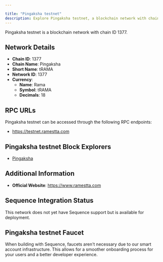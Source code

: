 ```yaml
---

title: "Pingaksha testnet"
description: Explore Pingaksha testnet, a blockchain network with chain ID 1377. Learn about its native currency, Rama, and how to interact with the network.
---
```




Pingaksha testnet is a blockchain network with chain ID 1377.

## Network Details

- **Chain ID**: 1377
- **Chain Name**: Pingaksha
- **Short Name**: tRAMA
- **Network ID**: 1377
- **Currency**: 
  - **Name**: Rama
  - **Symbol**: tRAMA
  - **Decimals**: 18

## RPC URLs

Pingaksha testnet can be accessed through the following RPC endpoints:

- https://testnet.ramestta.com

## Pingaksha testnet Block Explorers

- [Pingaksha](https://pingaksha.ramascan.com)

## Additional Information

- **Official Website**: https://www.ramestta.com

## Sequence Integration Status

This network does not yet have Sequence support but is available for deployment.

## Pingaksha testnet Faucet

When building with Sequence, faucets aren't necessary due to our smart account infrastructure. This allows for a smoother onboarding process for your users and a better developer experience.
